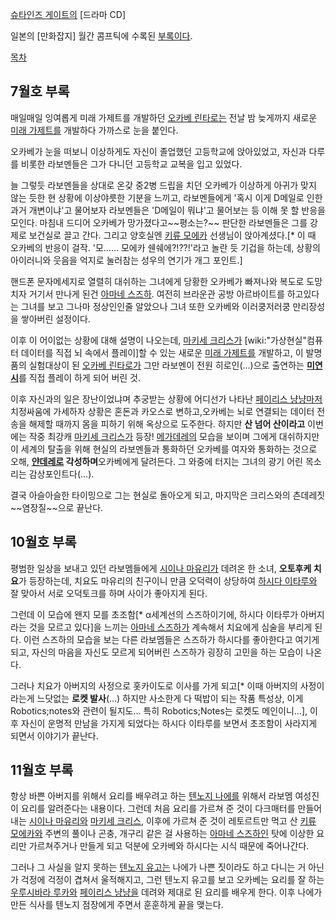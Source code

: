 [[슈타인즈 게이트]]의 [드라마 CD]

일본의 [만화잡지] 월간 콤프틱에 수록된 [[부록]]이다.

[[목차]]

== 7월호 부록 ==
매일매일 잉여롭게 미래 가제트를 개발하던 [[오카베 린타로]]는 전날 밤 늦게까지 새로운 [[미래 가제트]]를 개발하다 가까스로 눈을 붙인다.

오카베가 눈을 떠보니 이상하게도 자신이 졸업했던 고등학교에 앉아있었고, 자신과 다루를 비롯한 라보멘들은 그가 다니던 고등학교 교복을 입고 있었다.

늘 그렇듯 라보멘들을 상대로 온갖 중2병 드립을 치던 오카베가 이상하게 아귀가 맞지 않는 듯한 현 상황에 이상야릇한 기분을 느끼고, 라보멘들에게 '혹시 이게 D메일로 인한 과거 개변이냐'고 물어보자 라보멘들은 'D메일이 뭐냐'고 물어보는 등 이해 못 할 반응을 모인다. 마침내 드디어 오카베가 망가졌다고~~평소는?~~ 판단한 라보멘들은 그를 강제로 보건실로 끌고 간다. 그리고 양호실엔 [[키류 모에카]] 선생님이 앉아계셨다.[* 이 때 오카베의 반응이 걸작. '모…… 모에카 쉔쉐에?!??!'라고 놀란 듯 기겁을 하는데, 상황의 아이러니와 웃음을 억지로 눌러참는 성우의 연기가 개그 포인트.]

핸드폰 문자메세지로 열렬히 대쉬하는 그녀에게 당황한 오카베가 빠져나와 복도로 도망치자 거기서 만나게 된건 [[아마네 스즈하]]. 여전히 브라운관 공방 아르바이트를 하고있다는 그녀를 보고 그나마 정상인인줄 알았으나 그녀 또한 오카베와 이러쿵저러쿵 만리장성을 쌓아버린 설정이다.

이후 이 어이없는 상황에 대해 설명이 나오는데, [[마키세 크리스]]가 [wiki:"가상현실"컴퓨터 데이터를 직접 뇌 속에서 플레이]할 수 있는 새로운 [[미래 가제트]]를 개발하고, 이 발명품의 실험대상이 된 [[오카베 린타로]]가 그만 라보멘이 전원 히로인(…)으로 출연하는 '''[[미연시]]'''를 직접 플레이 하게 되어 버린 것.

이후 자신과의 일은 장난이었냐며 추궁받는 상황에 어디선가 나타난 [[페이리스 냥냥]]마저 치정싸움에 가세하자 상황은 혼돈과 카오스로 변하고,오카베는 뇌로 연결되는 데이터 전송을 해제할 때까지 몸을 피하기 위해 옥상으로 도주한다. 하지만 '''산 넘어 산이라고''' 이번에는 작중 최강캐 [[마키세 크리스]]가 등장! [[메가데레]]의 모습을 보이며 그에게 대쉬하지만 이 세계의 탈출을 위해 현실의 라보멘들과 통화하던 오카베를 여자와 통화하는 것으로 오해, '''[[얀데레]]로 각성하며'''오카베에게 달려든다. 그 와중에 터지는 그녀의 광기 어린 목소리는 감상포인트다(…).

결국 아슬아슬한 타이밍으로 그는 현실로 돌아오게 되고, 마지막은 크리스와의 츤데레짓~~염장질~~으로 끝난다.

== 10월호 부록 ==
평범한 일상을 보내고 있던 라보멤들에게 [[시이나 마유리]]가 데려온 한 소녀, '''오토후케 치요'''가 등장하는데, 치요도 마유리의 친구이니 만큼 오덕력이 상당하여 [[하시다 이타루]]와 잘 맞아서 서로 오덕토크를 하며 사이가 좋아지게 된다.

그런데 이 모습에 왠지 모를 초조함[* α세계선의 스즈하이기에, 하시다 이타루가 아버지라는 것을 모르고 있다]을 느끼는 [[아마네 스즈하]]가 계속해서 치요에게 심술을 부리게 된다. 이런 스즈하의 모습을 보는 다른 라보멤들은 스즈하가 하시다를 좋아한다고 여기게 되고, 자신의 마음을 자신도 모르게 되어버린 스즈하가 굉장히 고민을 하는 모습이 나온다.

그러나 치요가 아버지의 사정으로 홋카이도로 이사를 가게 되고[* 이때 아버지의 사정이라는게 느닷없는 '''로켓 발사'''(...) 하지만 사소한게 다 떡밥이 되는 작품 특성상, 이게 Robotics;notes와 관련이 될지도... 특히 Robotics;Notes는 로켓도 메인이니...], 이후 자신이 운명적 만남을 가지게 되었다는 하시다 이타루를 보면서 초조함이 사라지게 되면서 이야기가 끝난다.

== 11월호 부록 ==
항상 바쁜 아버지를 위해서 요리를 배우려고 하는 [[텐노지 나에]]를 위해서 라보멤 여성진이 요리를 알려준다는 내용이다.
그런데 처음 요리를 가르쳐 준 것이 다크매터를 만들어내는 [[시이나 마유리]]와 [[마키세 크리스]], 이후에 가르쳐 준 것이 레토르트만 먹고 산 [[키류 모에카]]와 주변의 풀이나 곤충, 개구리 같은 걸 사용하는 [[아마네 스즈하]]인 탓에 이상한 요리만 가르쳐주거나 만들게 되고 덕분에 오카베와 하시다는 시식 때문에 죽어나간다.

그러나 그 사실을 알지 못하는 [[텐노지 유고]]는 나에가 나쁜 짓이라도 하고 다니는 거 아닌가 걱정에 걱정이 겹쳐서 울적해지고, 그런 텐노지 유고를 보고 오카베는 요리를 잘 하는 [[우루시바라 루카]]와 [[페이리스 냥냥]]을 데려와 제대로 된 요리를 배우게 한다. 이후 나에가 만든 식사를 텐노지 점장에게 주면서 훈훈하게 끝을 맺는다.
